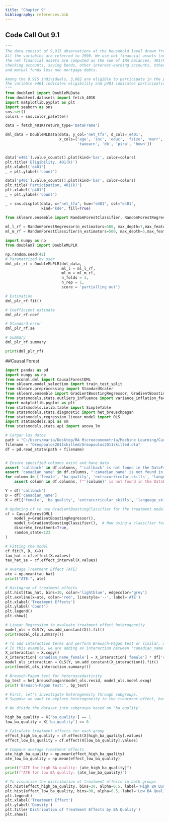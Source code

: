 ```yaml
---
title: "Chapter 9"
bibliography: references.bib
---
```


## Code Call Out 9.1
```python
"""
The data consist of 9,915 observations at the household level drawn from the 1991 Survey of Income and Program Participation (SIPP). 
All the variables are referred to 1990. We use net financial assets (net_tfa) as the outcome variable. 
The net financial assets are computed as the sum of IRA balances, 401(k) balances, 
checking accounts, saving bonds, other interest-earning accounts, other interest-earning assets, stocks,
and mutual funds less non mortgage debts.

Among the 9,915 individuals, 3,682 are eligible to participate in the program. 
The variable e401 indicates eligibility and p401 indicates participation, respectively.
"""
from doubleml import DoubleMLData
from doubleml.datasets import fetch_401K
import matplotlib.pyplot as plt
import seaborn as sns
sns.set()
colors = sns.color_palette()

data = fetch_401K(return_type='DataFrame')

dml_data = DoubleMLData(data, y_col='net_tfa', d_cols='e401',
                        x_cols=['age', 'inc', 'educ', 'fsize', 'marr',
                                'twoearn', 'db', 'pira', 'hown'])


data['e401'].value_counts().plot(kind='bar', color=colors)
plt.title('Eligibility, 401(k)')
plt.xlabel('e401')
_ = plt.ylabel('count')

data['p401'].value_counts().plot(kind='bar', color=colors)
plt.title('Participation, 401(k)')
plt.xlabel('p401')
_ = plt.ylabel('count')

_ = sns.displot(data, x="net_tfa", hue="e401", col="e401",
                kind="kde", fill=True)

from sklearn.ensemble import RandomForestClassifier, RandomForestRegressor
 
ml_l_rf = RandomForestRegressor(n_estimators=500, max_depth=7,max_features=3,min_samples_leaf=3)
ml_m_rf = RandomForestClassifier(n_estimators=500, max_depth=5,max_features=4,min_samples_leaf=7)

import numpy as np
from doubleml import DoubleMLPLR

np.random.seed(42)
# Paramatrized by user
dml_plr_rf = DoubleMLPLR(dml_data,
                         ml_l = ml_l_rf,
                         ml_m = ml_m_rf,
                         n_folds = 3,
                         n_rep = 1,
                         score = 'partialling out')

# Estimation
dml_plr_rf.fit()

# Coefficient estimate
dml_plr_rf.coef

# Standard error
dml_plr_rf.se

# Summary 
dml_plr_rf.summary

print(dml_plr_rf)
```
##Causal Forest
```python
import pandas as pd
import numpy as np
from econml.dml import CausalForestDML
from sklearn.model_selection import train_test_split
from sklearn.preprocessing import StandardScaler
from sklearn.ensemble import GradientBoostingRegressor, GradientBoostingClassifier
from statsmodels.stats.outliers_influence import variance_inflation_factor
import matplotlib.pyplot as plt
from statsmodels.iolib.table import SimpleTable
from statsmodels.stats.diagnostic import het_breuschpagan
from statsmodels.regression.linear_model import OLS
import statsmodels.api as sm
from statsmodels.stats.api import anova_lm

# Cargar los datos
path = "C:/Users/maria/Desktop/RA Microeconometría/Machine Learning/Causal Forest/Data 2/Data/"
filename = "Oreopoulos2011skilled/Oreopoulos2011skilled.dta"  
df = pd.read_stata(path + filename)


# Ensure specified columns exist and have data
assert 'callback' in df.columns, "'callback' is not found in the DataFrame"
assert 'canadian_name' in df.columns, "'canadian_name' is not found in the DataFrame"
for column in ['female', 'ba_quality', 'extracurricular_skills', 'language_skills', 'ma', 'same_exp', 'exp_highquality', 'reference', 'accreditation', 'legal']:
    assert column in df.columns, f"'{column}' is not found in the DataFrame"

Y = df['callback']
D = df['canadian_name']
X = df[['female', 'ba_quality', 'extracurricular_skills', 'language_skills', 'ma', 'same_exp', 'exp_highquality', 'reference', 'accreditation', 'legal']]

# Updating cf to use GradientBoostingClassifier for the treatment model
cf = CausalForestDML(
    model_y=GradientBoostingRegressor(),
    model_t=GradientBoostingClassifier(),  # Now using a classifier for the treatment
    discrete_treatment=True,
    random_state=123
)

# Fitting the model
cf.fit(Y, D, X=X)
tau_hat = cf.effect(X.values)
tau_hat_se = cf.effect_interval(X.values)

# Average Treatment Effect (ATE)
ate = np.mean(tau_hat)
print("ATE:", ate)

# Histogram of treatment effects
plt.hist(tau_hat, bins=30, color='lightblue', edgecolor='grey')
plt.axvline(x=ate, color='red', linestyle='--', label='ATE')
plt.xlabel('Treatment Effects')
plt.ylabel('Count')
plt.legend()
plt.show()

# Linear Regression to evaluate treatment effect heterogeneity
model_ols = OLS(Y, sm.add_constant(X)).fit()
print(model_ols.summary())

# To add interaction terms and perform Breusch-Pagan test or similar, we are going to do it manually.
# In this example, we are adding an interaction between 'canadian_name' and 'female'
X_interaction = X.copy()
X_interaction['canadian_name_female'] = X_interaction['female'] * df['canadian_name']
model_ols_interaction = OLS(Y, sm.add_constant(X_interaction)).fit()
print(model_ols_interaction.summary())

# Breusch-Pagan test for heteroscedasticity
bp_test = het_breuschpagan(model_ols.resid, model_ols.model.exog)
print('Breusch-Pagan test:', bp_test)

# First, let's investigate heterogeneity through subgroups.
# Suppose we want to explore heterogeneity in the treatment effect, based on the level of education ('ba_quality' in this case).

# We divide the dataset into subgroups based on 'ba_quality'.

high_ba_quality = X['ba_quality'] == 1
low_ba_quality = X['ba_quality'] == 0

# Calculate treatment effects for each group
effect_high_ba_quality = cf.effect(X[high_ba_quality].values)
effect_low_ba_quality = cf.effect(X[low_ba_quality].values)

# Compare average treatment effects
ate_high_ba_quality = np.mean(effect_high_ba_quality)
ate_low_ba_quality = np.mean(effect_low_ba_quality)

print(f"ATE for high BA quality: {ate_high_ba_quality}")
print(f"ATE for low BA quality: {ate_low_ba_quality}")

# To visualize the distribution of treatment effects in both groups
plt.hist(effect_high_ba_quality, bins=30, alpha=0.5, label='High BA Quality')
plt.hist(effect_low_ba_quality, bins=30, alpha=0.5, label='Low BA Quality')
plt.legend()
plt.xlabel('Treatment Effect')
plt.ylabel('Density')
plt.title('Distribution of Treatment Effects by BA Quality')
plt.show()

```
